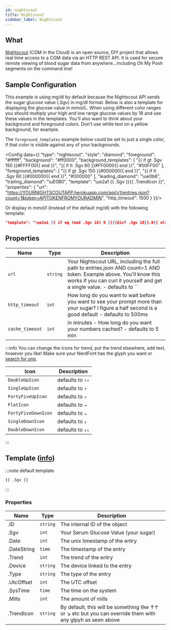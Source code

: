 ```yaml
---
id: nightscout
title: Nightscout
sidebar_label: Nightscout
---
```


## What

[Nightscout][nightscout] (CGM in the Cloud) is an open source,
DIY project that allows real time access to a CGM data via an HTTP REST API. It
is used for secure remote viewing of blood sugar data from anywhere...including
Oh My Posh segments on the command line!

## Sample Configuration

This example is using mg/dl by default because the Nightscout API sends the sugar
glucose value (.Sgv) in mg/dl format. Below is also a template for displaying the
glucose value in mmol/L. When using different color ranges you should multiply your
high and low range glucose values by 18 and use these values in the templates.
You'll also want to think about your background and foreground colors. Don't use
white text on a yellow background, for example.

The `foreground_templates` example below could be set to just a single color,
if that color is visible against any of your backgrounds.


<Config data={{
  "type": "nightscout",
  "style": "diamond",
  "foreground": "#ffffff",
  "background": "#ff0000",
  "background_templates": [
    "{{ if gt .Sgv 150 }}#FFFF00{{ end }}",
    "{{ if lt .Sgv 60 }}#FF0000{{ end }}",
    "#00FF00"
  ],
  "foreground_templates": [
    "{{ if gt .Sgv 150 }}#000000{{ end }}",
    "{{ if lt .Sgv 60 }}#000000{{ end }}",
    "#000000"
  ],
  "leading_diamond": "\ue0b6",
  "trailing_diamond": "\uE0B0",
  "template": "\ue2a1 {{ .Sgv }}{{ .TrendIcon }}",
  "properties": {
    "url": "https://YOURNIGHTSCOUTAPP.herokuapp.com/api/v1/entries.json?count=1&token=APITOKENFROMYOURADMIN",
    "http_timeout": 1500
  }
}}/>

Or display in mmol/l (instead of the default mg/dl) with the following template:

```json
"template": "\ue2a1 {{ if eq (mod .Sgv 18) 0 }}{{divf .Sgv 18}}.0{{ else }} {{ round (divf .Sgv 18) 1 }}{{ end }}{{ .TrendIcon }}"
```

## Properties

| Name            | Type     | Description                                                                                                                                                                                    |
| --------------- | -------- | ---------------------------------------------------------------------------------------------------------------------------------------------------------------------------------------------- |
| `url`           | `string` | Your Nightscout URL, including the full path to entries.json AND count=1 AND token. Example above. You'll know this works if you can curl it yourself and get a single value. - defaults to `` |
| `http_timeout`  | `int`    | How long do you want to wait before you want to see your prompt more than your sugar? I figure a half second is a good default - defaults to 500ms                                             |
| `cache_timeout` | `int`    | in minutes - How long do you want your numbers cached? - defaults to 5 min                                                                                                                     |

:::info
You can change the icons for trend, put the trend elsewhere, add text, however you like!
Make sure your NerdFont has the glyph you want or [search for one][nf-search].

| Icon                | Description      |
| ------------------- | ---------------- |
| `DoubleUpIcon`      | defaults to `↑↑` |
| `SingleUpIcon`      | defaults to `↑`  |
| `FortyFiveUpIcon`   | defaults to `↗`  |
| `FlatIcon`          | defaults to `→`  |
| `FortyFiveDownIcon` | defaults to `↘`  |
| `SingleDownIcon`    | defaults to `↓`  |
| `DoubleDownIcon`    | defaults to `↓↓` |

:::

## Template ([info][templates])

:::note default template

```template
{{ .Sgv }}
```

:::

### Properties

| Name        | Type     | Description                                                                                                |
| ----------- | -------- | ---------------------------------------------------------------------------------------------------------- |
| .ID         | `string` | The internal ID of the object                                                                              |
| .Sgv        | `int`    | Your Serum Glucose Value (your sugar)                                                                      |
| .Date       | `int`    | The unix timestamp of the entry                                                                            |
| .DateString | `time`   | The timestamp of the entry                                                                                 |
| .Trend      | `int`    | The trend of the entry                                                                                     |
| .Device     | `string` | The device linked to the entry                                                                             |
| .Type       | `string` | The type of the entry                                                                                      |
| .UtcOffset  | `int`    | The UTC offset                                                                                             |
| .SysTime    | `time`   | The time on the system                                                                                     |
| .Mills      | `int`    | The amount of mills                                                                                        |
| .TrendIcon  | `string` | By default, this will be something like ↑↑ or ↘ etc but you can override them with any glpyh as seen above |

[templates]: /docs/configuration/templates
[nightscout]: http://www.nightscout.info/
[nf-search]: https://www.nerdfonts.com/cheat-sheet
